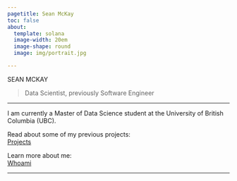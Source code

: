 ```yaml
---
pagetitle: Sean McKay
toc: false
about:
  template: solana
  image-width: 20em
  image-shape: round
  image: img/portrait.jpg

---
```


<div class="mytitle">
SEAN MCKAY
</div>

> Data Scientist, previously Software Engineer

---

I am currently a Master of Data Science student at the University of British Columbia (UBC).


<div class="buttons">
Read about some of my previous projects:\
[Projects](pages/projects.qmd)
</div>


<div class="buttons">
Learn more about me:\
[Whoami](pages/about.qmd)
</div>

---
